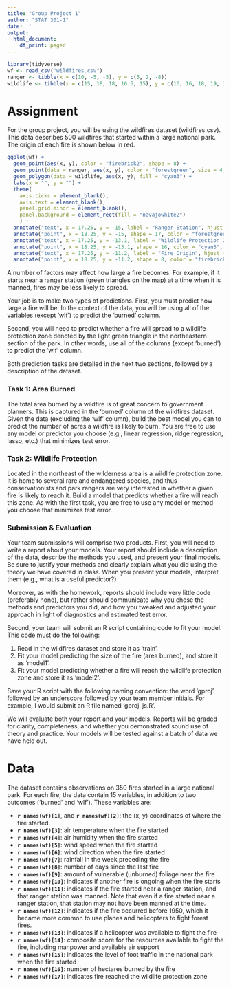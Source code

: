 ```yaml
---
title: "Group Project 1"
author: "STAT 301-1"
date: ''
output:
  html_document:
    df_print: paged
---
```


```r
library(tidyverse)
wf <- read_csv("wildfires.csv")
ranger <- tibble(x = c(10, -5, -5), y = c(5, 2, -8))
wildlife <- tibble(x = c(15, 18, 18, 16.5, 15), y = c(16, 16, 18, 19, 18))
```

# Assignment

For the group project, you will be using the wildfires dataset (wildfires.csv). This data describes 500 wildfires that started within a large national park. The origin of each fire is shown below in red. 
```r
ggplot(wf) +
  geom_point(aes(x, y), color = "firebrick2", shape = 8) +
  geom_point(data = ranger, aes(x, y), color = "forestgreen", size = 4, shape = 17) +
  geom_polygon(data = wildlife, aes(x, y), fill = "cyan3") +
  labs(x = "", y = "") +
  theme(
    axis.ticks = element_blank(), 
    axis.text = element_blank(), 
    panel.grid.minor = element_blank(), 
    panel.background = element_rect(fill = "navajowhite2")
    ) +
  annotate("text", x = 17.25, y = -15, label = "Ranger Station", hjust = 1) +
  annotate("point", x = 18.25, y = -15, shape = 17, color = "forestgreen", size = 5) +
  annotate("text", x = 17.25, y = -13.1, label = "Wildlife Protection Zone", hjust = 1) +
  annotate("point", x = 18.25, y = -13.1, shape = 16, color = "cyan3", size = 5) +
  annotate("text", x = 17.25, y = -11.2, label = "Fire Origin", hjust = 1) +
  annotate("point", x = 18.25, y = -11.2, shape = 8, color = "firebrick2", size = 5)
```

A number of factors may affect how large a fire becomes. For example, if it starts near a ranger station (green triangles on the map) at a time when it is manned, fires may be less likely to spread. 

Your job is to make two types of predictions. First, you must predict how large a fire will be. In the context of the data, you will be using all of the variables (except 'wlf') to predict the 'burned' column. 

Second, you will need to predict whether a fire will spread to a wildlife protection zone denoted by the light green triangle in the northeastern section of the park. In other words, use all of the columns (except 'burned') to predict the 'wlf' column. 

Both prediction tasks are detailed in the next two sections, followed by a description of the dataset.


### Task 1: Area Burned
The total area burned by a wildfire is of great concern to government planners. This is captured in the 'burned' column of the wildfires dataset. Given the data (excluding the 'wlf' column), build the best model you can to predict the number of acres a wildfire is likely to burn. You are free to use any model or predictor you choose (e.g., linear regression, ridge regression, lasso, etc.) that minimizes test error. 

### Task 2: Wildlife Protection
Located in the northeast of the wilderness area is a wildlife protection zone. It is home to several rare and endangered species, and thus conservationists and park rangers are very interested in whether a given fire is likely to reach it. Build a model that predicts whether a fire will reach this zone. As with the first task, you are free to use any model or method you choose that minimizes test error.

### Submission & Evaluation
Your team submissions will comprise two products. First, you will need to write a report about your models. Your report should include a description of the data, describe the methods you used, and present your final models. Be sure to justify your methods and clearly explain what you did using the theory we have covered in class. When you present your models, interpret them (e.g., what is a useful predictor?)

Moreover, as with the homework, reports should include very little code (preferably none), but rather should communicate why you chose the methods and predictors you did, and how you tweaked and adjusted your approach in light of diagnostics and estimated test error.

Second, your team will submit an R script containing code to fit your model. This code must do the following:
  
  1. Read in the wildfires dataset and store it as 'train'.
  2. Fit your model predicting the size of the fire (area burned), and store it as 'model1'.
  3. Fit your model predicting whether a fire will reach the wildlife protection zone and store it as 'model2'.

Save your R script with the following naming convention: the word 'gproj' followed by an underscore followed by your team member initials. For example, I would submit an R file named 'gproj_js.R'.

We will evaluate both your report and your models. Reports will be graded for clarity, completeness, and whether you demonstrated sound use of theory and practice. Your models will be tested against a batch of data we have held out.  


# Data
The dataset contains observations on 350 fires started in a large national park. For each fire, the data contain 15 variables, in addition to two outcomes ('burned' and 'wlf'). These variables are:

  * __`r names(wf)[1]`__, and __`r names(wf)[2]`__: the (x, y) coordinates of where the fire started.
  * __`r names(wf)[3]`__: air temperature when the fire started
  * __`r names(wf)[4]`__: air humidity when the fire started
  * __`r names(wf)[5]`__: wind speed when the fire started
  * __`r names(wf)[6]`__: wind direction when the fire started
  * __`r names(wf)[7]`__: rainfall in the week preceding the fire
  * __`r names(wf)[8]`__: number of days since the last fire
  * __`r names(wf)[9]`__: amount of vulnerable (unburned) foliage near the fire
  * __`r names(wf)[10]`__: indicates if another fire is ongoing when the fire starts
  * __`r names(wf)[11]`__: indicates if the fire started near a ranger station, and that ranger station was manned. Note that even if a fire started near a ranger station, that station may not have been manned at the time.
  * __`r names(wf)[12]`__: indicates if the fire occurred before 1950, which it became more common to use planes and helicopters to fight forest fires.
  * __`r names(wf)[13]`__: indicates if a helicopter was available to fight the fire
  * __`r names(wf)[14]`__: composite score for the resources available to fight the fire, including manpower and available air support
  * __`r names(wf)[15]`__: indicates the level of foot traffic in the national park when the fire started
  * __`r names(wf)[16]`__: number of hectares burned by the fire
  * __`r names(wf)[17]`__: indicates fire reached the wildlife protection zone
    
